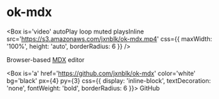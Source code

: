 
# ok-mdx

<Box
  is='video'
  autoPlay
  loop
  muted
  playsInline
  src='https://s3.amazonaws.com/jxnblk/ok-mdx.mp4'
  css={{
    maxWidth: '100%',
    height: 'auto',
    borderRadius: 6
  }}
/>


Browser-based [MDX][] editor

<Box
  is='a'
  href='https://github.com/jxnblk/ok-mdx'
  color='white'
  bg='black'
  px={4}
  py={3}
  css={{
    display: 'inline-block',
    textDecoration: 'none',
    fontWeight: 'bold',
    borderRadius: 6
  }}>
  GitHub
</Box>

[ok-mdx]: https://github.com/jxnblk/ok-mdx
[MDX]: https://github.com/mdx-js/mdx
